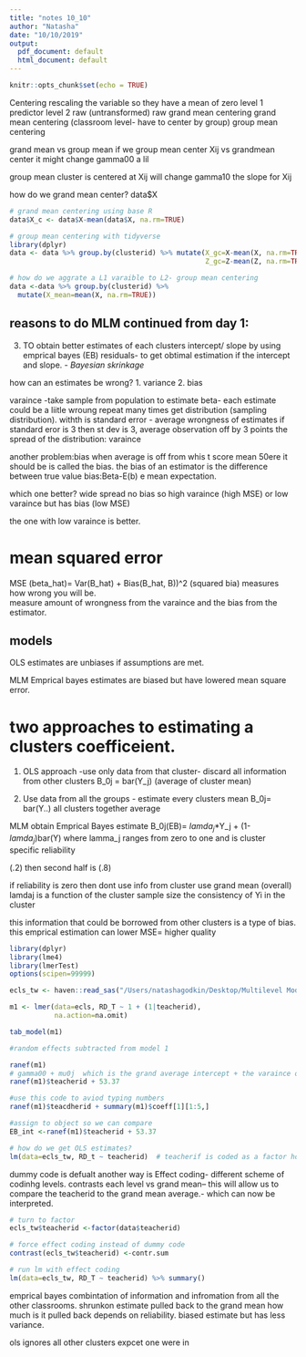 ```yaml
---
title: "notes 10_10"
author: "Natasha"
date: "10/10/2019"
output:
  pdf_document: default
  html_document: default
---
```


```r
knitr::opts_chunk$set(echo = TRUE)
```

Centering rescaling the variable so they have a mean of zero 
  level 1 predictor                                   level 2 
raw (untransformed)                                     raw
grand mean centering                                  grand mean centering (classroom level- have to center by group)
group mean centering                                  

grand mean vs group mean
if we group mean center Xij vs grandmean center it might change gamma00 a lil 

group mean cluster is centered at Xij will change gamma10 the slope for Xij 


how do we grand mean center? 
data$X 

```r
# grand mean centering using base R 
data$X_c <- data$X-mean(data$X, na.rm=TRUE)

# group mean centering with tidyverse
library(dplyr)
data <- data %>% group.by(clusterid) %>% mutate(X_gc=X-mean(X, na.rm=TRUE), 
                                                Z_gc=Z-mean(Z, na.rm=TRUE))
```


```r
# how do we aggrate a L1 varaible to L2- group mean centering 
data <-data %>% group.by(clusterid) %>% 
  mutate(X_mean=mean(X, na.rm=TRUE))
```



## reasons to do MLM continued from day 1:
3) TO obtain better estimates of each clusters intercept/ slope by using emprical bayes (EB) residuals- to get obtimal estimation if the intercept and slope. - *Bayesian skrinkage*  

how can an estimates be wrong?
1. variance
2. bias 

varaince 
-take sample from population to estimate beta- each estimate could be a liitle wroung
repeat many times get distribution (sampling distribution). withth is standard error - average wrongness of estimates 
          if standard eror is 3 then st dev is 3, average observation off by 3 points 
          the spread of the distribution: varaince 
          
another problem:bias 
when average is off from whis t score mean 50ere it should be is called the bias. the bias of an estimator is the difference between true value bias:Beta-E(b) e mean expectation.


which one better?
wide spread no bias so high varaince (high MSE)
or 
low varaince but has bias  (low MSE)

the one with low varaince is better. 

# mean squared error
MSE (beta_hat)= Var(B_hat) + Bias(B_hat, B))^2   (squared bia) measures how wrong you will be.  
measure amount of wrongness from the varaince and the bias from the estimator. 

## models  
OLS estimates are unbiases if assumptions are met. 

MLM Emprical bayes estimates are biased but have lowered mean square error. 
          

# two approaches to estimating a clusters coefficeient. 
1. OLS approach -use only data from that cluster- discard all information from other clusters
      B_0j = bar(Y_j)   (average of cluster mean)
      
2. Use data from all the groups - estimate every clusters mean 
      B_0j= bar(Y..) all clusters together average 
      
MLM obtain Emprical Bayes estimate B_0j(EB)= $lamda_j$*Y_j + (1-$lamda_j$)bar(Y)
where lamma_j ranges from zero to one and is cluster specific reliability 

(.2) then second half is (.8) 

if reliability is zero then dont use info from cluster use grand mean (overall)
lamdaj is a function of 
the cluster sample size 
the consistency of Yi in the cluster 

this information that could be borrowed from other clusters is a type of bias.
this emprical estimation can lower MSE= higher quality 

```r
library(dplyr)
library(lme4)
library(lmerTest)
options(scipen=99999)

ecls_tw <- haven::read_sas("/Users/natashagodkin/Desktop/Multilevel Modeling/datasets/eclsk_thirds_within.sas7bdat")
```



```r
m1 <- lmer(data=ecls, RD_T ~ 1 + (1|teacherid),
           na.action=na.omit)

tab_model(m1)
```

```r
#random effects subtracted from model 1

ranef(m1)
# gamma00 + mu0j  which is the grand average intercept + the varaince of each teachers intercept to get what each teachers intercept is or was. 
ranef(m1)$teacherid + 53.37

#use this code to aviod typing numbers 
ranef(m1)$teacdherid + summary(m1)$coeff[1][1:5,]

#assign to object so we can compare
EB_int <-ranef(m1)$teacherid + 53.37
```


```r
# how do we get OLS estimates?
lm(data=ecls_tw, RD_t ~ teacherid)  # teacherif is coded as a factor how does R handle it, its going to convert teachr id to a dummy code, one level will be intercept 

```

dummy code is defualt 
another way is 
Effect coding- different scheme of codinhg levels. contrasts each level vs grand mean-- this will allow us to compare the teacherid to the grand mean average.- which can now be interpreted.

```r
# turn to factor 
ecls_tw$teacherid <-factor(data$teacherid)

# force effect coding instead of dummy code
contrast(ecls_tw$teacherid) <-contr.sum

# run lm with effect coding 
lm(data=ecls_tw, RD_T ~ teacherid) %>% summary()
```

emprical bayes combintation of information and infromation from all the other classrooms. shrunkon estimate pulled back to the grand mean how much is it pulled back depends on reliability. biased estimate but has less variance. 

ols ignores all other clusters expcet one were in 







